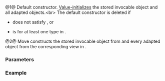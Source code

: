 {{cpp/ranges/zip_transform_view/title | zip_transform_view}}
{{cpp/ranges/zip_transform_view/navbar}}

{{dcl begin}}
{{dcl | num=1 | since=c++23 |1=
zip_transform_view() = default;
}}
{{dcl | num=2 | since=c++23 |1=
constexpr zip_transform_view( F fun, Views... views );
}}
{{dcl end}}

@1@ Default constructor. [[cpp/language/value_initialization|Value-initializes]] the stored invocable object and all adapted {{lconcept|view}} objects.&lt;br&gt;
The default constructor is deleted if
* {{tt|F}} does not satisfy {{lconcept|default_initializable}}, or
* {{lc|std::is_default_constructible_v}} is {{c|false}} for at least one type in {{tt|Views...}}.

@2@ Move constructs the stored invocable object from {{tt|fun}} and every adapted {{lconcept|view}} object from the corresponding view in {{tt|views...}}.

===Parameters===
{{par begin}}
{{par | f | invocable object used for generation of elements of {{tt|zip_transform_view}}}}
{{par | views | view objects to adapt}}
{{par end}}

===Example===
{{example}}

{{langlinks|de|es|fr|it|ja|pt|ru|zh}}